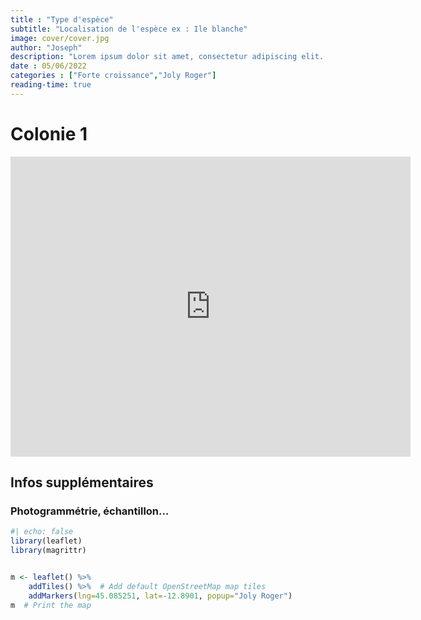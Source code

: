 ```yaml
---
title : "Type d'espèce"
subtitle: "Localisation de l'espèce ex : Ile blanche"
image: cover/cover.jpg
author: "Joseph"
description: "Lorem ipsum dolor sit amet, consectetur adipiscing elit. Vestibulum tincidunt nisi sapien, id ornare ligula fringilla at. In eget lacus eros. In quis laoreet magna. Duis suscipit mollis porta. In hac habitasse platea dictumst. Morbi in tempor orci. Fusce augue purus, gravida et felis quis, tincidunt finibus erat."
date : 05/06/2022
categories : ["Forte croissance","Joly Roger"]
reading-time: true
---
```


# Colonie 1

<iframe allowfullscreen width="640" height="480" loading="lazy" frameborder="0" src="https://p3d.in/e/G0Eog" alt="Image 3D de corail">

</iframe>

## Infos supplémentaires

### Photogrammétrie, échantillon...

```r
#| echo: false
library(leaflet)
library(magrittr)


m <- leaflet() %>%
    addTiles() %>%  # Add default OpenStreetMap map tiles
    addMarkers(lng=45.085251, lat=-12.8901, popup="Joly Roger")
m  # Print the map
```
